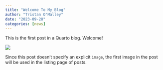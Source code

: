 ```yaml
---
title: "Welcome To My Blog"
author: "Tristan O'Malley"
date: "2023-09-28"
categories: [news]
---
```


This is the first post in a Quarto blog. Welcome!

![](thumbnail.jpg)

Since this post doesn't specify an explicit `image`, the first image in the post will be used in the listing page of posts.

